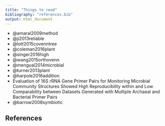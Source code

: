 ```yaml
---
title: "Things to read"
bibliography: "references.bib"
output: html_document
---
```


* @amaral2009method
* @ji2013reliable
* @lott2015covenntree
* @coleman2016plant
* @singer2016high
* @wang2015orthovenn
* @mengual2014microbial
* @turner2013plant
* @harpole2016addition
* Evaluation of 16S rRNA Gene Primer Pairs for Monitoring Microbial Community Structures Showed High Reproducibility within and Low Comparability between Datasets Generated with Multiple Archaeal and Bacterial Primer Pairs
* @barrow2008symbiotic

## References